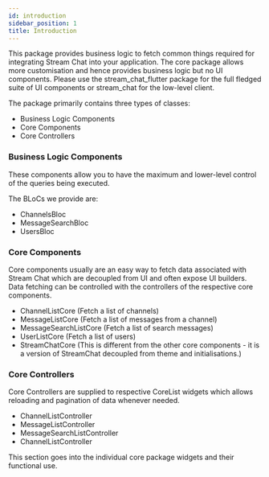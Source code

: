 ```yaml
---
id: introduction
sidebar_position: 1
title: Introduction
---
```


This package provides business logic to fetch common things required for integrating Stream Chat into your application.
The core package allows more customisation and hence provides business logic but no UI components.
Please use the stream_chat_flutter package for the full fledged suite of UI components or stream_chat for the low-level client.

The package primarily contains three types of classes:

* Business Logic Components
* Core Components
* Core Controllers

### Business Logic Components

These components allow you to have the maximum and lower-level control of the queries being executed.

The BLoCs we provide are:

* ChannelsBloc
* MessageSearchBloc
* UsersBloc

### Core Components

Core components usually are an easy way to fetch data associated with Stream Chat which are decoupled from UI and often expose UI builders. Data fetching can be controlled with the controllers of the respective core components.

* ChannelListCore (Fetch a list of channels)
* MessageListCore (Fetch a list of messages from a channel)
* MessageSearchListCore (Fetch a list of search messages)
* UserListCore (Fetch a list of users)
* StreamChatCore (This is different from the other core components - it is a version of StreamChat decoupled from theme and initialisations.)

### Core Controllers

Core Controllers are supplied to respective CoreList widgets which allows reloading and pagination of data whenever needed.

* ChannelListController
* MessageListController
* MessageSearchListController
* ChannelListController

This section goes into the individual core package widgets and their functional use.